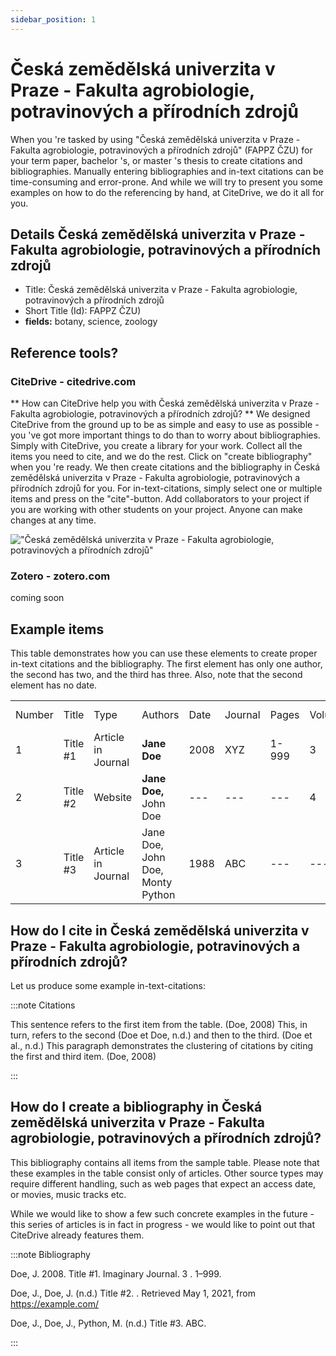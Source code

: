 ```yaml
---
sidebar_position: 1
---
```


# Česká zemědělská univerzita v Praze - Fakulta agrobiologie, potravinových a přírodních zdrojů

When you 're tasked by using "Česká zemědělská univerzita v Praze - Fakulta agrobiologie, potravinových a přírodních zdrojů" (FAPPZ ČZU) for your term paper, bachelor 's, or master 's thesis to create citations and bibliographies.
Manually entering bibliographies and in-text citations can be time-consuming and error-prone. And while we will try to present you some examples on how to do the referencing by hand, at CiteDrive, we do it all for you.

## Details  Česká zemědělská univerzita v Praze - Fakulta agrobiologie, potravinových a přírodních zdrojů
* Title: Česká zemědělská univerzita v Praze - Fakulta agrobiologie, potravinových a přírodních zdrojů
* Short Title (Id): FAPPZ ČZU)
* **fields:** botany, science, zoology

## Reference tools?
### CiteDrive - citedrive.com
** How can CiteDrive help you with Česká zemědělská univerzita v Praze - Fakulta agrobiologie, potravinových a přírodních zdrojů? **
We designed CiteDrive from the ground up to be as simple and easy to use as possible - you 've got more important things to do than to worry about bibliographies. Simply with CiteDrive, you create a library for your work. Collect all the items you need to cite, and we do the rest. Click on "create bibliography" when you 're ready. We then create citations and the bibliography in Česká zemědělská univerzita v Praze - Fakulta agrobiologie, potravinových a přírodních zdrojů for you. For in-text-citations, simply select one or multiple items and press on the "cite"-button. Add collaborators to your project if you are working with other students on your project. Anyone can make changes at any time.


!["Česká zemědělská univerzita v Praze - Fakulta agrobiologie, potravinových a přírodních zdrojů"](images/ceska-zemedelska-univerzita-v-praze--fakulta-agrobiologie-potravinovych-a-prirodnich-zdroju.svg "Choose Česká zemědělská univerzita v Praze - Fakulta agrobiologie, potravinových a přírodních zdrojů in the CiteDrive App")

### Zotero - zotero.com

coming soon

## Example items

This table demonstrates how you can use these elements to create proper in-text citations and the bibliography. The first element has only one author, the second has two, and the third has three. Also, note that the second element has no date.


<table>
  <tr>
   <td>Number
   </td>
   <td>Title
   </td>
   <td>Type
   </td>
   <td>Authors
   </td>
   <td>Date
   </td>
   <td>Journal
   </td>
   <td>Pages
   </td>
   <td>Volume
   </td>
   <td>Issue
   </td>
   <td>Access Date
   </td>
  </tr>
  <tr>
   <td>1
   </td>
   <td>Title #1
   </td>
   <td>Article in Journal
   </td>
   <td><strong>Jane Doe</strong>
   </td>
   <td>2008
   </td>
   <td>XYZ
   </td>
   <td>1-999
   </td>
   <td>3
   </td>
   <td>2
   </td>
   <td>--
   </td>
  </tr>
  <tr>
   <td>
2
   </td>
   <td>Title #2
   </td>
   <td>Website
   </td>
   <td><strong>Jane Doe, </strong>John Doe
   </td>
   <td>---
   </td>
   <td>---
   </td>
   <td>---
   </td>
   <td>4
   </td>
   <td>---
   </td>
   <td>2020-05-01
   </td>
  </tr>
  <tr>
   <td>3
   </td>
   <td>Title #3
   </td>
   <td>Article in Journal
   </td>
   <td>Jane Doe, John Doe, Monty Python
   </td>
   <td>1988
   </td>
   <td>ABC
   </td>
   <td>---
   </td>
   <td>---
   </td>
   <td>16
   </td>
   <td>---
   </td>
  </tr>
</table>



## How do I cite in  Česká zemědělská univerzita v Praze - Fakulta agrobiologie, potravinových a přírodních zdrojů?

Let us produce some example in-text-citations:

:::note Citations


This sentence refers to the first item from the table. (Doe, 2008) This, in turn, refers to the second (Doe et Doe, n.d.)
and then to the third.  (Doe et al., n.d.)
This paragraph demonstrates the clustering of citations by citing the first and third item. (Doe, 2008)

:::

## How do I create a bibliography in Česká zemědělská univerzita v Praze - Fakulta agrobiologie, potravinových a přírodních zdrojů?

This bibliography contains all items from the sample table. Please note that these examples in the table consist only of articles. Other source types may require different handling, such as web pages that expect an access date, or movies, music tracks etc.

While we would like to show a few such concrete examples in the future - this series of articles is in fact in progress - we would like to point out that CiteDrive already features them.

:::note Bibliography

Doe, J. 2008.  Title #1. Imaginary Journal. 3 . 1–999.

Doe, J., Doe, J. (n.d.) Title #2. . Retrieved  May 1, 2021,  from https://example.com/

Doe, J., Doe, J., Python, M. (n.d.) Title #3. ABC.



:::


        